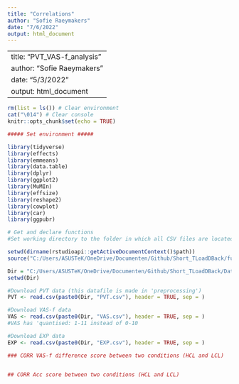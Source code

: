 ```yaml
---
title: "Correlations"
author: "Sofie Raeymakers"
date: "7/6/2022"
output: html_document
---
```


---
title: "PVT_VAS-f_analysis"
author: "Sofie Raeymakers"
date: "5/3/2022"
output: html_document
---

```r
rm(list = ls()) # Clear environment
cat("\014") # Clear console
knitr::opts_chunk$set(echo = TRUE)
```

```r
##### Set environment #####

library(tidyverse)
library(effects)
library(emmeans)
library(data.table)
library(dplyr)
library(ggplot2)
library(MuMIn)
library(effsize)
library(reshape2)
library(cowplot)
library(car)
library(ggpubr)

# Get and declare functions
#Set working directory to the folder in which all CSV files are located

setwd(dirname(rstudioapi::getActiveDocumentContext()$path))
source("C:/Users/ASUSTeK/OneDrive/Documenten/Github/Short_TLoadDBack/functions.R") # This is a file in the same directory where you can stash your functions so you can save them there and have them together

Dir = "C:/Users/ASUSTeK/OneDrive/Documenten/Github/Short_TLoadDBack/Data/"
setwd(Dir)

#Download PVT data (this datafile is made in 'preprocessing')
PVT <- read.csv(paste0(Dir, "PVT.csv"), header = TRUE, sep = )

#Download VAS-f data
VAS <- read.csv(paste0(Dir, "VAS.csv"), header = TRUE, sep = )
#VAS has 'quantised: 1-11 instead of 0-10

#Download EXP data
EXP <- read.csv(paste0(Dir, "EXP.csv"), header = TRUE, sep = )


```

```r
### CORR VAS-f difference score between two conditions (HCL and LCL)


## CORR Acc score between two conditions (HCL and LCL)


```